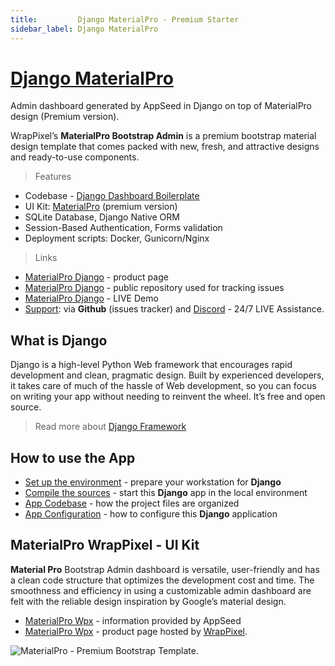 ```yaml
---
title:         Django MaterialPro - Premium Starter
sidebar_label: Django MaterialPro
---
```


# [Django MaterialPro](https://appseed.us/product/material-wpx-pro/django/)

<SubHeading> Admin dashboard generated by AppSeed in Django on top of MaterialPro design (Premium version).</SubHeading>

WrapPixel’s **MaterialPro Bootstrap Admin** is a premium bootstrap material design template that comes packed with new, fresh, and attractive designs and ready-to-use components.&#x20;

> Features

- Codebase - [Django Dashboard Boilerplate](../../boilerplate-code/django-dashboard.mdx)
- UI Kit: [MaterialPro](../../content/bootstrap-template/materialpro-wpx.mdx) (premium version)&#x20;
- SQLite Database, Django Native ORM
- Session-Based Authentication, Forms validation
- Deployment scripts: Docker, Gunicorn/Nginx&#x20;

> Links

- [MaterialPro Django](https://appseed.us/product/material-wpx-pro/django/) - product page
- [MaterialPro Django](https://github.com/app-generator/django-material-wpx-pro) - public repository used for tracking issues &#x20;
- [MaterialPro Django](https://django-material-wpx-pro.appseed-srv1.com/) - LIVE Demo
- [Support](https://appseed.us/support): via **Github** (issues tracker) and [Discord](https://discord.gg/fZC6hup) - 24/7 LIVE Assistance.&#x20;

## What is Django

Django is a high-level Python Web framework that encourages rapid development and clean, pragmatic design. Built by experienced developers, it takes care of much of the hassle of Web development, so you can focus on writing your app without needing to reinvent the wheel. It’s free and open source.

> Read more about [Django Framework](../../content/what-is/django.mdx)

## How to use the App

- [Set up the environment](../../boilerplate-code/django-dashboard.mdx#environment-1) - prepare your workstation for **Django**
- [Compile the sources](../../boilerplate-code/django-dashboard.mdx#build-the-app-1) - start this **Django** app in the local environment
- [App Codebase](../../boilerplate-code/django-dashboard.mdx#app-codebase) - how the project files are organized
- [App Configuration](../../boilerplate-code/django-dashboard.mdx#app-configuration) - how to configure this **Django** application

## MaterialPro WrapPixel - UI Kit

**Material Pro** Bootstrap Admin dashboard is versatile, user-friendly and has a clean code structure that optimizes the development cost and time. The smoothness and efficiency in using a customizable admin dashboard are felt with the reliable design inspiration by Google’s material design.

- [MaterialPro Wpx](../../content/bootstrap-template/materialpro-wpx.mdx) - information provided by AppSeed
- [MaterialPro Wpx](https://bit.ly/2NRHoFb) - product page hosted by [WrapPixel](../../content/partners/wrappixel.mdx).&#x20;

![MaterialPro - Premium Bootstrap Template.](../../../static/assets/docs-cover-materialpro-wpx.jpg)
